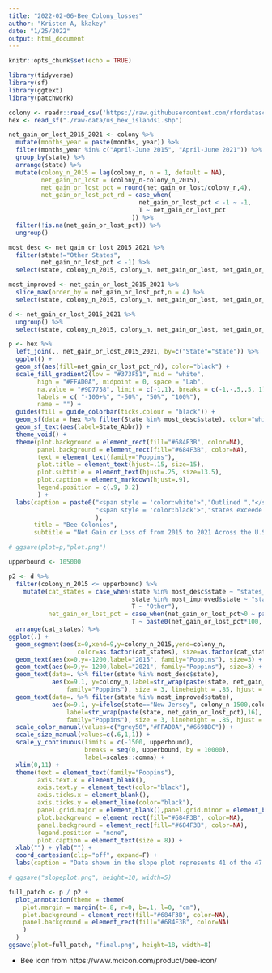 ```yaml
---
title: "2022-02-06-Bee_Colony_losses"
author: "Kristen A, kkakey"
date: "1/25/2022"
output: html_document
---
```


```r
knitr::opts_chunk$set(echo = TRUE)
```

```r
library(tidyverse)
library(sf)
library(ggtext)
library(patchwork)
```

```r
colony <- readr::read_csv('https://raw.githubusercontent.com/rfordatascience/tidytuesday/master/data/2022/2022-01-11/colony.csv')
hex <- read_sf("./raw-data/us_hex_islands1.shp")
```

```r
net_gain_or_lost_2015_2021 <- colony %>%
  mutate(months_year = paste(months, year)) %>% 
  filter(months_year %in% c("April-June 2015", "April-June 2021")) %>%
  group_by(state) %>%
  arrange(state) %>%
  mutate(colony_n_2015 = lag(colony_n, n = 1, default = NA),
         net_gain_or_lost = (colony_n-colony_n_2015),
         net_gain_or_lost_pct = round(net_gain_or_lost/colony_n,4),
         net_gain_or_lost_pct_rd = case_when(
                                    net_gain_or_lost_pct < -1 ~ -1,
                                    T ~ net_gain_or_lost_pct
                                  )) %>%
  filter(!is.na(net_gain_or_lost_pct)) %>%
  ungroup()

most_desc <- net_gain_or_lost_2015_2021 %>%
  filter(state!="Other States",
         net_gain_or_lost_pct < -1) %>%
  select(state, colony_n_2015, colony_n, net_gain_or_lost, net_gain_or_lost_pct)

most_improved <- net_gain_or_lost_2015_2021 %>%
  slice_max(order_by = net_gain_or_lost_pct,n = 4) %>%
  select(state, colony_n_2015, colony_n, net_gain_or_lost, net_gain_or_lost_pct)

d <- net_gain_or_lost_2015_2021 %>%
  ungroup() %>%
  select(state, colony_n_2015, colony_n, net_gain_or_lost, net_gain_or_lost_pct)
```

```r
p <- hex %>%
  left_join(., net_gain_or_lost_2015_2021, by=c("State"="state")) %>%
  ggplot() +
  geom_sf(aes(fill=net_gain_or_lost_pct_rd), color="black") +
  scale_fill_gradient2(low = "#373F51", mid = "white",
        high = "#FFAD0A", midpoint = 0, space = "Lab",
        na.value = "#9D7758", limit = c(-1,1), breaks = c(-1,-.5,.5, 1), 
        labels = c( "-100+%", "-50%", "50%", "100%"),
        name = "") +
  guides(fill = guide_colorbar(ticks.colour = "black")) +
  geom_sf(data = hex %>% filter(State %in% most_desc$state), color="white", fill=NA) +
  geom_sf_text(aes(label=State_Abbr)) +
  theme_void() +
  theme(plot.background = element_rect(fill="#684F3B", color=NA),
        panel.background = element_rect(fill="#684F3B", color=NA),
        text = element_text(family="Poppins"),
        plot.title = element_text(hjust=.15, size=15),
        plot.subtitle = element_text(hjust=.25, size=13.5),
        plot.caption = element_markdown(hjust=.9),
        legend.position = c(.9, 0.2)
        ) +
  labs(caption = paste0("<span style = 'color:white'>","Outlined ","</span>",
                        "<span style = 'color:black'>","states exceede 100% net difference","</span>"
                        ),
       title = "Bee Colonies",
       subtitle = "Net Gain or Loss of from 2015 to 2021 Across the U.S") 

# ggsave(plot=p,"plot.png")
```

```r
upperbound <- 105000

p2 <- d %>%
  filter(colony_n_2015 <= upperbound) %>%
    mutate(cat_states = case_when(state %in% most_desc$state ~ "states_worst",
                                  state %in% most_improved$state ~ "states_improved",
                                  T ~ "Other"),
           net_gain_or_lost_pct = case_when(net_gain_or_lost_pct>0 ~ paste0("+", net_gain_or_lost_pct*100, "%"),
                                  T ~ paste0(net_gain_or_lost_pct*100, "%"))) %>%
  arrange(cat_states) %>%
ggplot(.) +
  geom_segment(aes(x=0,xend=9,y=colony_n_2015,yend=colony_n, 
                   color=as.factor(cat_states), size=as.factor(cat_states))) +
  geom_text(aes(x=0,y=-1200,label="2015", family="Poppins"), size=3) +
  geom_text(aes(x=9,y=-1200,label="2021", family="Poppins"), size=3) +
  geom_text(data=. %>% filter(state %in% most_desc$state), 
            aes(x=9.1, y=colony_n,label=str_wrap(paste(state, net_gain_or_lost_pct),16), 
                family="Poppins"), size = 3, lineheight = .85, hjust = 0, color="#669BBC") +
  geom_text(data=. %>% filter(state %in% most_improved$state), 
            aes(x=9.1, y=ifelse(state=="New Jersey", colony_n-1500,colony_n),
                label=str_wrap(paste(state, net_gain_or_lost_pct),16), 
                family="Poppins"), size = 3, lineheight = .85, hjust = 0, color="#FFAD0A") +
  scale_color_manual(values=c("grey50","#FFAD0A","#669BBC")) +
  scale_size_manual(values=c(.6,1,1)) +
  scale_y_continuous(limits = c(-1500, upperbound), 
                     breaks = seq(0, upperbound, by = 10000),
                     label=scales::comma) +
  xlim(0,11) +
  theme(text = element_text(family="Poppins"),
        axis.text.x = element_blank(),
        axis.text.y = element_text(color="black"),
        axis.ticks.x = element_blank(),
        axis.ticks.y = element_line(color="black"),
        panel.grid.major = element_blank(),panel.grid.minor = element_blank(),
        plot.background = element_rect(fill="#684F3B", color=NA),
        panel.background = element_rect(fill="#684F3B", color=NA),
        legend.position = "none",
        plot.caption = element_text(size = 8)) +
  xlab("") + ylab("") +
  coord_cartesian(clip="off", expand=F) +
  labs(caption = "Data shown in the slope plot represents 41 of the 47 states with available data\nBee icons from MCICON")

# ggsave("slopeplot.png", height=10, width=5)
```

```r
full_patch <- p / p2 + 
  plot_annotation(theme = theme(
    plot.margin = margin(t=.8, r=0, b=.1, l=0, "cm"),
    plot.background = element_rect(fill="#684F3B", color=NA),
    panel.background = element_rect(fill="#684F3B", color=NA)
    )
  ) 
ggsave(plot=full_patch, "final.png", height=18, width=8)
```

- Bee icon from https://www.mcicon.com/product/bee-icon/
